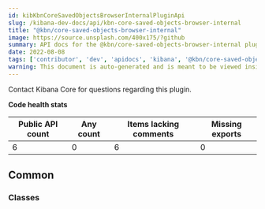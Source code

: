 ```yaml
---
id: kibKbnCoreSavedObjectsBrowserInternalPluginApi
slug: /kibana-dev-docs/api/kbn-core-saved-objects-browser-internal
title: "@kbn/core-saved-objects-browser-internal"
image: https://source.unsplash.com/400x175/?github
summary: API docs for the @kbn/core-saved-objects-browser-internal plugin
date: 2022-08-08
tags: ['contributor', 'dev', 'apidocs', 'kibana', '@kbn/core-saved-objects-browser-internal']
warning: This document is auto-generated and is meant to be viewed inside our experimental, new docs system. Reach out in #docs-engineering for more info.
---
```




Contact Kibana Core for questions regarding this plugin.

**Code health stats**

| Public API count  | Any count | Items lacking comments | Missing exports |
|-------------------|-----------|------------------------|-----------------|
| 6 | 0 | 6 | 0 |

## Common

### Classes
<DocDefinitionList data={kbnCoreSavedObjectsBrowserInternalObj.common.classes}/>

